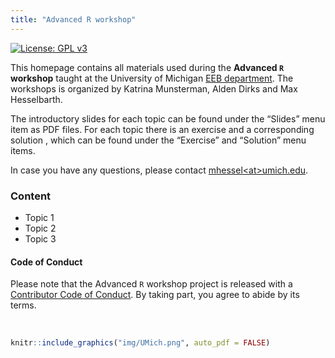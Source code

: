 ```yaml
---
title: "Advanced R workshop"
---
```


<!-- Badges start -->

[![License: GPL v3](https://img.shields.io/badge/License-GPLv3-blue.svg)](LICENSE.html)

<!-- Badges end -->

This homepage contains all materials used during the **Advanced `R` workshop** taught at the University of Michigan [EEB department](https://lsa.umich.edu/eeb). The workshops is organized by Katrina Munsterman, Alden Dirks and Max Hesselbarth. 

The introductory slides for each topic can be found under the "Slides" menu item as PDF files. For each topic there is an exercise and a corresponding solution , which can be found under the "Exercise" and "Solution" menu items.

In case you have any questions, please contact [mhessel\<at>umich.edu](mailto:mhessel@umich.edu).

### Content

- Topic 1
- Topic 2
- Topic 3

#### Code of Conduct

Please note that the Advanced `R` workshop project is released with a [Contributor Code of Conduct](CODE_OF_CONDUCT.html). By taking part, you agree to abide by its terms.

<br>

```r
knitr::include_graphics("img/UMich.png", auto_pdf = FALSE)
```
